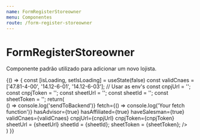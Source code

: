 ```yaml
---
name: FormRegisterStoreowner
menu: Componentes
route: /form-register-storeowner
---
```



# FormRegisterStoreowner
Componente padrão utilizado para adicionar um novo lojista.

<Playground>
    {() => {
        const [isLoading, setIsLoading] = useState(false)
        const validCnaes = ['47.81-4-00', '14.12-6-01', '14.12-6-03'];
        // Usar as env's
        const cnpjUrl = '';
        const cnpjToken = '';
        const sheetUrl = '';
        const sheetId = '';
        const sheetToken = '';
        return(
            <div style={containerDocz}>
                <FormRegisterStoreowner isLoading={isLoading} setIsLoading={setIsLoading} sendToBackend={() => () => console.log('sendToBackend')} fetch={() => console.log('Your fetch function')} hasAdvisor={true} hasAffiliated={true} haveSalesman={true} validCnaes={validCnaes} cnpjUrl={cnpjUrl} cnpjToken={cnpjToken} sheetUrl = {sheetUrl} sheetId = {sheetId}; sheetToken = {sheetToken}; />
            </div>
        )
    }}
</Playground>